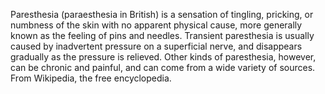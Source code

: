 Paresthesia (paraesthesia in British) is a sensation of tingling, pricking, or numbness of the skin with no apparent physical cause, more generally known as the feeling of pins and needles. Transient paresthesia is usually caused by inadvertent pressure on a superficial nerve, and disappears gradually as the pressure is relieved. Other kinds of paresthesia, however, can be chronic and painful, and can come from a wide variety of sources.  
From Wikipedia, the free encyclopedia.

{{wikify}}